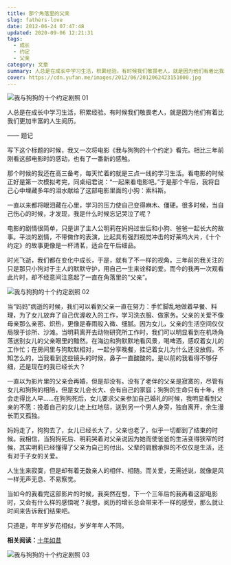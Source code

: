```yaml
---
title: 那个角落里的父亲
slug: fathers-love
date: 2012-06-24 07:47:48
updated: 2020-09-06 12:21:31
tags:
  - 成长
  - 约定
  - 父亲
category: 文章
summary: 人总是在成长中学习生活，积累经验。有时候我们敬畏老人，就是因为他们有着比我们更加丰富的人生阅历。
cover: https://cdn.yufan.me/images/2012/06/2012062423151000.jpg
---
```


![我与狗狗的十个约定剧照 01](https://cdn.yufan.me/images/2012/06/2012062423110400.jpg)

<MusicPlayer netease={4880631} />

人总是在成长中学习生活，积累经验。有时候我们敬畏老人，就是因为他们有着比我们更加丰富的人生阅历。

—— 题记

写下这个标题的时候，我又一次将电影《我与狗狗的十个约定》看完。相比三年前刚看这部电影时的感动，也有了一番新的感触。

那个时候的我还在高三备考，每天忙着的就是三点一线的学习生活。看电影的时候正好是第一次模拟考完，同桌绍君说：“一起来看电影吧。”于是那个午后，我将自己心中埋藏多年的泪水献给了这部电影里面的小狗：索科斯。

一直以来都将眼泪藏在心里，学习的压力使自己变得麻木、僵硬。很多时候，当自己伤心的时候，才发现，我是什么时候忘记哭泣了呢？

电影的剧情很简单，只是讲了主人公明莉在妈妈过世后和小狗、爸爸一起长大的故事。平淡的剧情，不带做作的表演，比起具有强烈视觉冲击的好莱坞大片，《十个约定》的故事更像是一杯清茗，适合在午后细品。

时光飞逝，我们都在变化中成长，于是，就有了不一样的视角。三年前的我关注的只是那只小狗对于主人的默默守护，用自己一生来诠释的爱。而今的我再一次观看此片时，却不经意间注意起了一直在角落里的“父亲”。

![我与狗狗的十个约定剧照 02](https://cdn.yufan.me/images/2012/06/2012062423174400.jpg)

当“妈妈”病逝的时候，我们可以看到父亲一直在努力：手忙脚乱地做着早餐、料理，为了女儿放弃了自己优渥收入的工作，学习洗衣服、做家务。父亲的关爱不像母亲那么亲密、炽热，更像是春雨般入微、细腻。因为女儿，父亲的生活空间仅仅局限于诊所、沙滩。当明莉离开去动物研究所工作时，我们可以明显看到在机场角落送别女儿的父亲眼里的黯然。在海边和狗默默地看风景，喝啤酒，感叹着女儿的工作忙；在房间里与狗默默相对，一起分享晚餐，挂记着女儿为什么还没放假。不知怎么的，当我看到这些镜头的时候，鼻子一直酸酸的。是以前的我看得不够仔细，还是现在的我已经长大？

一直以为影片里的父亲会再婚，但是却没有。没有了老伴的父亲是寂寞的，尽管有女儿和狗狗的相陪，但是女儿会长大、会有自己的家庭；狗狗的生命只有十年，终会走得比人早……在狗狗死后，女儿要求父亲参加自己婚礼的时候，我明显看到父亲的不愿：挽着自己的女儿走上红地毯，送到另一个男人身旁，独自离开，余生漫长而又孤独。

妈妈走了，狗狗去了，女儿已经长大了，父亲也老了，似乎一切都到了结束的时候。我相信，当狗狗死后、明莉哭着对父亲说因为她而使爸爸的生活变得狭窄的时候，其实明莉已经懂得了父亲为自己的付出。父辈的肩膀承担的不仅仅是生活，还有对于子女的关爱。

人生生来寂寞，但是却有着无数亲人的相伴、相随。而关爱，无需述说，就像是风一样无声无息、不易察觉。

当如今的我看完这部影片的时候，我突然在想，下一个三年后的我再看这部电影时，又会有什么样的感悟呢？我想，阅历的增长总会带来不一样的感受，那么就让时间来告诉我们结果吧。

只道是，年年岁岁花相似，岁岁年年人不同。

**相关阅读：**[十年如昔](https://yufan.me/posts/the-story-of-time/ '光阴的故事')

![我与狗狗的十个约定剧照 03](https://cdn.yufan.me/images/2012/06/2012062423141100.jpg)
